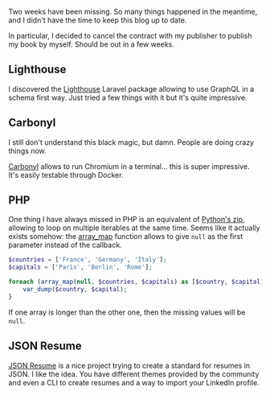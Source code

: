 

<ArticleLayout title={title} description={description} publishedAt={publishedAt}>

Two weeks have been missing. So many things happened in the meantime, and I didn't have the time to keep this blog up to date.

In particular, I decided to cancel the contract with my publisher to publish my book by myself. Should be out in a few weeks.

## Lighthouse

I discovered the [Lighthouse](https://lighthouse-php.com/5/getting-started/installation.html) Laravel package allowing to use GraphQL in a schema first way. Just tried a few things with it but it's quite impressive.

## Carbonyl

I still don't understand this black magic, but damn. People are doing crazy things now.

[Carbonyl](https://github.com/fathyb/carbonyl) allows to run Chromium in a terminal… this is super impressive. It's easily testable through Docker.

## PHP

One thing I have always missed in PHP is an equivalent of [Python's zip](https://docs.python.org/3/library/functions.html#zip), allowing to loop on multiple iterables at the same time. Seems like it actually exists somehow: the [array_map](https://www.php.net/manual/en/function.array-map.php) function allows to give `null` as the first parameter instead of the callback.

```php
$countries = ['France', 'Germany', 'Italy'];
$capitals = ['Paris', 'Berlin', 'Rome'];

foreach (array_map(null, $countries, $capitals) as [$country, $capital]) {
    var_dump($country, $capital);
}
```

If one array is longer than the other one, then the missing values will be `null`.

## JSON Resume

[JSON Resume](https://jsonresume.org/) is a nice project trying to create a standard for resumes in JSON. I like the idea. You have different themes provided by the community and even a CLI to create resumes and a way to import your LinkedIn profile.

</ArticleLayout>
